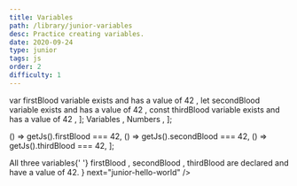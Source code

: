 ```yaml
---
title: Variables
path: /library/junior-variables
desc: Practice creating variables.
date: 2020-09-24
type: junior
tags: js
order: 2
difficulty: 1
---
```



  <Text size="small" color="#FAFAFA">
    var firstBlood variable exists and has a value of 42
  </Text>,
  <Text size="small" color="#FAFAFA">
    let secondBlood variable exists and has a value of 42
  </Text>,
  <Text size="small" color="#FAFAFA">
    const thirdBlood variable exists and has a value of 42
  </Text>,
];

  <Link size="small" href="https://www.w3schools.com/js/js_variables.asp">
    Variables
  </Link>,
  <Link size="small" href="https://www.w3schools.com/js/js_numbers.asp">
    Numbers
  </Link>,
];

  () => getJs().firstBlood === 42,
  () => getJs().secondBlood === 42,
  () => getJs().thirdBlood === 42,
];

<Post>
  <CodeEditor
    tasks={tasksListData}
    help={helpListData}
    tabs={tabs}
    tests={tests}
    result={
      <>
        All three variables{' '}
        <Text size="preNormal" code>
          firstBlood
        </Text>
        , <Text size="preNormal" code>
          secondBlood
        </Text>, <Text size="preNormal" code>
          thirdBlood
        </Text> are declared and have a value of 42.
      </>
    }
    next="junior-hello-world"
  />
</Post>
